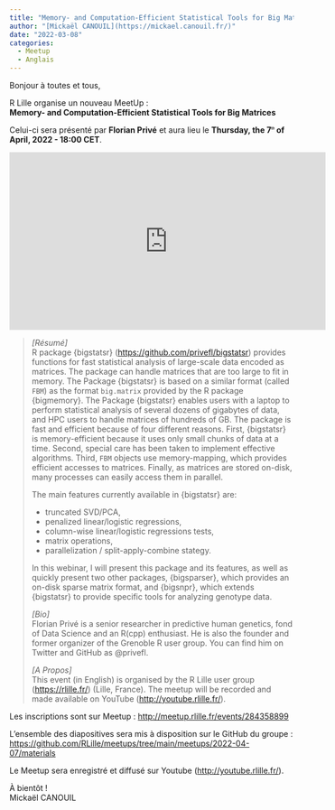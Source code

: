 ```yaml
---
title: "Memory- and Computation-Efficient Statistical Tools for Big Matrices"
author: "[Mickaël CANOUIL](https://mickael.canouil.fr/)"
date: "2022-03-08"
categories:
  - Meetup
  - Anglais
---
```


Bonjour à toutes et tous,

R Lille organise un nouveau MeetUp&nbsp;:  
**Memory- and Computation-Efficient Statistical Tools for Big Matrices**

Celui-ci sera présenté par **Florian Privé** et aura lieu le **Thursday, the 7<sup><i style="font-size:0.5em;">th</i></sup> of April, 2022 - 18:00 CET**.

<center>
<iframe width="560" height="315" src="https://www.youtube.com/embed/UXKYqpAo6cs" title="YouTube video player" frameborder="0" allow="accelerometer; autoplay; clipboard-write; encrypted-media; gyroscope; picture-in-picture" allowfullscreen></iframe>
</center>
<!-- <center>
![Affiche Événement](https://raw.githubusercontent.com/RLille/meetups/main/meetups/2022-04-07/ads/2022-04-07.png)
</center> -->

> *[Résumé]*  
> R package {bigstatsr} (<https://github.com/privefl/bigstatsr>)
> provides functions for fast statistical analysis of large-scale data
> encoded as matrices. The package can handle matrices that are too
> large to fit in memory. The Package {bigstatsr} is based on a similar
> format (called `FBM`) as the format `big.matrix` provided by the R
> package {bigmemory}. The Package {bigstatsr} enables users with a
> laptop to perform statistical analysis of several dozens of gigabytes
> of data, and HPC users to handle matrices of hundreds of GB. The
> package is fast and efficient because of four different reasons.
> First, {bigstatsr} is memory-efficient because it uses only small
> chunks of data at a time. Second, special care has been taken to
> implement effective algorithms. Third, `FBM` objects use
> memory-mapping, which provides efficient accesses to matrices.
> Finally, as matrices are stored on-disk, many processes can easily
> access them in parallel.
>
> The main features currently available in {bigstatsr} are:
>
> -   truncated SVD/PCA,
> -   penalized linear/logistic regressions,
> -   column-wise linear/logistic regressions tests,
> -   matrix operations,
> -   parallelization / split-apply-combine stategy.
>
> In this webinar, I will present this package and its features, as well
> as quickly present two other packages, {bigsparser}, which provides an
> on-disk sparse matrix format, and {bigsnpr}, which extends {bigstatsr}
> to provide specific tools for analyzing genotype data.
>
> *[Bio]*  
> Florian Privé is a senior researcher in predictive human genetics,
> fond of Data Science and an R(cpp) enthusiast. He is also the founder
> and former organizer of the Grenoble R user group. You can find him on
> Twitter and GitHub as @privefl.
>
> *[A Propos]*  
> This event (in English) is organised by the R Lille user group (<https://rlille.fr/>) (Lille, France).
> The meetup will be recorded and made available on YouTube (<http://youtube.rlille.fr/>).

Les inscriptions sont sur Meetup&nbsp;:
<http://meetup.rlille.fr/events/284358899>

L'ensemble des diapositives sera mis à disposition sur le GitHub du
groupe&nbsp;:
<https://github.com/RLille/meetups/tree/main/meetups/2022-04-07/materials>

Le Meetup sera enregistré et diffusé sur Youtube
(<http://youtube.rlille.fr/>).

À bientôt&nbsp;!  
Mickaël CANOUIL
